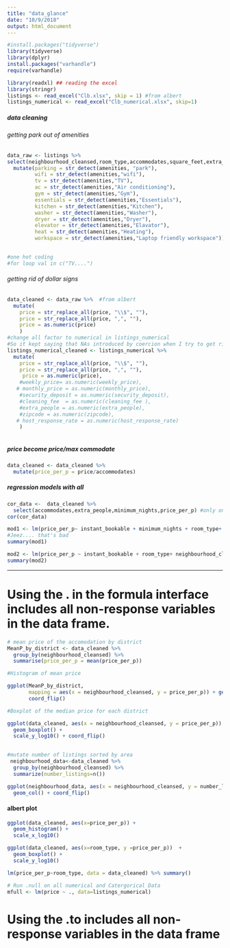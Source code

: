 ```yaml
---
title: "data_glance"
date: "10/9/2018"
output: html_document
---
```


```r
#install.packages("tidyverse")
library(tidyverse)
library(dplyr)
install.packages("varhandle")
require(varhandle)
```

```r
library(readxl) ## reading the excel 
library(stringr)
listings <- read_excel("Clb.xlsx", skip = 1) #from albert 
listings_numerical <- read_excel("Clb_numerical.xlsx", skip=1)

```

##### data cleaning 
###### getting park out of amenities
```r
data_raw <- listings %>%
select(neighbourhood_cleansed,room_type,accommodates,square_feet,extra_people,minimum_nights,instant_bookable, amenities, price) %>%
  mutate(parking = str_detect(amenities, "park"),
         wifi = str_detect(amenities,"wifi"),
         tv = str_detect(amenities,"TV"),
         ac = str_detect(amenities,"Air conditioning"),
         gym = str_detect(amenities,"Gym"),
         essentials = str_detect(amenities,"Essentials"),
         kitchen = str_detect(amenities,"Kitchen"),
         washer = str_detect(amenities,"Washer"),
         dryer = str_detect(amenities,"Dryer"),
         elevator = str_detect(amenities,"Elavator"),
         heat = str_detect(amenities,"Heating"),
         workspace = str_detect(amenities,"Laptop friendly workspace")) #in caps or not  
  

#one hot coding
#for loop val in c("TV....")
```


###### getting rid of dollar signs

```r

data_cleaned <- data_raw %>%  #from albert
  mutate(
    price = str_replace_all(price, "\\$", ""),
    price = str_replace_all(price, ",", ""),
    price = as.numeric(price)
    )
#change all factor to numerical in listings_numerical 
#So it kept saying that NAs introduced by coercion when I try to get rid of the dollar sign. 
listings_numerical_cleaned <- listings_numerical %>%
  mutate(
    price = str_replace_all(price, "\\$", ""),
    price = str_replace_all(price, ",", ""),
     price = as.numeric(price),
    #weekly_price= as.numeric(weekly_price),
   # monthly_price = as.numeric(monthly_price),
    #security_deposit = as.numeric(security_deposit),
    #cleaning_fee  = as.numeric(cleaning_fee ),
    #extra_people = as.numeric(extra_people),
    #zipcode = as.numeric(zipcode),
   # host_response_rate = as.numeric(host_response_rate)
    )
  
```

##### price become price/max commodate

```r
data_cleaned <- data_cleaned %>%
  mutate(price_per_p = price/accommodates)
```

##### regression models with all

```r
cor_data <-  data_cleaned %>% 
  select(accommodates,extra_people,minimum_nights,price_per_p) #only on numerical
cor(cor_data)
```


```r
mod1 <- lm(price_per_p~ instant_bookable + minimum_nights + room_type+ neighbourhood_cleansed + extra_people, data_cleaned) #when square feet added, no one is significant lol
#Jeez.... that's bad
summary(mod1)
```

```r
mod2 <- lm(price_per_p ~ instant_bookable + room_type+ neighbourhood_cleansed + extra_people, data_cleaned)
summary(mod2)
```

--------------------------------------------------------------------------------------
# Using the . in the formula interface includes all non-response variables in the data frame.

```r
# mean price of the accomodation by district
MeanP_by_district <- data_cleaned %>%
  group_by(neighbourhood_cleansed) %>%
  summarise(price_per_p = mean(price_per_p))

#Histogram of mean price

ggplot(MeanP_by_district,
       mapping = aes(x = neighbourhood_cleansed, y = price_per_p)) + geom_col() +
       coord_flip() 

#Boxplot of the median price for each district

ggplot(data_cleaned, aes(x = neighbourhood_cleansed, y = price_per_p))  +
  geom_boxplot() +
  scale_y_log10() + coord_flip()
  
```

```r
#mutate number of listings sorted by area
 neighbourhood_data<-data_cleaned %>% 
  group_by(neighbourhood_cleansed) %>% 
  summarize(number_listings=n()) 

ggplot(neighbourhood_data, aes(x = neighbourhood_cleansed, y = number_listings))  +
  geom_col() + coord_flip()
```


#### albert plot
```r
ggplot(data_cleaned, aes(x=price_per_p)) +
  geom_histogram() +
  scale_x_log10()

ggplot(data_cleaned, aes(x=room_type, y =price_per_p))  + 
  geom_boxplot() + 
  scale_y_log10()

lm(price_per_p~room_type, data = data_cleaned) %>% summary()
```

```r
# Run .null on all numerical and Catergorical Data
mfull <- lm(price ~ ., data=listings_numerical)

```


# Using the .to includes all non-response variables in the data frame
